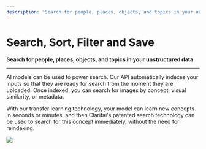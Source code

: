 ```yaml
---
description: 'Search for people, places, objects, and topics in your unstructured data.'
---
```


# Search, Sort, Filter and Save

**Search for people, places, objects, and topics in your unstructured data**
<hr />

AI models can be used to power search. Our API automatically indexes your inputs so that they are ready for search from the moment they are uploaded. Once indexed, you can search for images by concept, visual similarity, or metadata.

With our transfer learning technology, your model can learn new concepts in seconds or minutes, and then Clarifai's patented search technology can be used to search for this concept immediately, without the need for reindexing.

![](/img/spacetime.svg)


